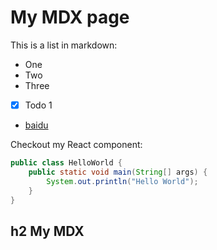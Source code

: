 
# My MDX page

This is a list in markdown:

- One
- Two
- Three

- [x] Todo 1

- [baidu](https://www.baidu.com)

Checkout my React component:

```java
public class HelloWorld {
    public static void main(String[] args) {
        System.out.println("Hello World");
    }
}
```

## h2 My MDX
